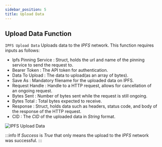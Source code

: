 ```yaml
---
sidebar_position: 5
title: Upload Data
---
```



## Upload Data Function

`IPFS Upload Data` Uploads data to the *IPFS* network. This function requires inputs as follows:

* Ipfs Pinning Service <Step text="1"/> : Struct, holds the url and name of the pinning service to send the request to.
* Bearer Token <Step text="2"/> : The API token for authentication.
* Data To Upload <Step text="3"/> : The data to upload(as an array of bytes).
* Save As <Step text="4"/> : Mandatory filename for the uploaded data on IPFS.
* Request Handle <Step text="5"/> : Handle to a HTTP request, allows for cancellation of an ongoing request.
* Bytes Sent <Step text="6"/> : Number of bytes sent while the request is still ongoing.
* Bytes Total <Step text="7"/> : Total bytes expected to receive.
* Response <Step text="8"/> : Struct, holds data such as headers, status code, and body of the response of the HTTP
request.
* CID <Step text="9"/> : The *CID* of the uploaded data in *String* format.

![IPFS Upload Data](_static/img/05_upload-data.png)

:::info
If *Success* is *True* that only means the upload to the *IPFS* network was successful.
:::

